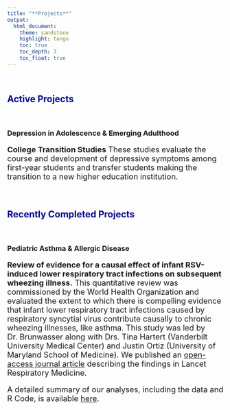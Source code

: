 ```yaml
---
title: "**Projects**"
output:
  html_document:
    theme: sandstone
    highlight: tango
    toc: true
    toc_depth: 3
    toc_float: true
---
```


<br>

## <span style="color: darkblue;">**Active Projects** </span>

<br>

### **Depression in Adolescence & Emerging Adulthood**

<font size="4"> 

**College Transition Studies**
These studies evaluate the course and development of depressive symptoms among first-year students and transfer students making the transition to a new higher education institution.

</font>



<br>

## <span style="color: darkblue;">**Recently Completed Projects** </span>
<br>

### **Pediatric Asthma & Allergic Disease** ###

<font size="4"> 

**Review of evidence for a causal effect of infant RSV-induced lower respiratory tract infections on subsequent wheezing illness.**
This quantitative review was commissioned by the World Health Organization and evaluated the extent to which there is compelling evidence that infant lower respiratory tract infections caused by respiratory syncytial virus contribute causally to chronic wheezing illnesses, like asthma. This study was led by Dr. Brunwasser along with Drs. Tina Hartert (Vanderbilt University Medical Center) and Justin Ortiz (University of Maryland School of Medicine). We published an [open-access journal article](https://www.thelancet.com/journals/lanres/article/PIIS2213-2600(20)30109-0/fulltext) describing the findings in Lancet Respiratory Medicine. 

A detailed summary of our analyses, including the data and R Code, is available [here](https://brunwasser.github.io/whorsv.github.io/index.html). 

</font>